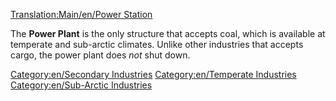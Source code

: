 [[Translation:Main/en/Power Station]]{{en/-}}
{{en/Industries|image=Powerstation.png
|name=Power Station
|climates=[[Main/en/Climates#Temperate]], [[Main/en/Climates#Sub-arctic]]
|accepts=[[Main/en/Coal]]
|produces=Nothing
|notes=Not present in [[Main/en/Climates#Sub-tropical]]
}}

The '''Power Plant''' is the only structure that accepts coal, which is available at temperate and sub-arctic climates.  Unlike other industries that accepts cargo, the power plant does ''not'' shut down.

{{en/Navbox Industries}}

[[Category:en/Secondary Industries]]
[[Category:en/Temperate Industries]]
[[Category:en/Sub-Arctic Industries]]